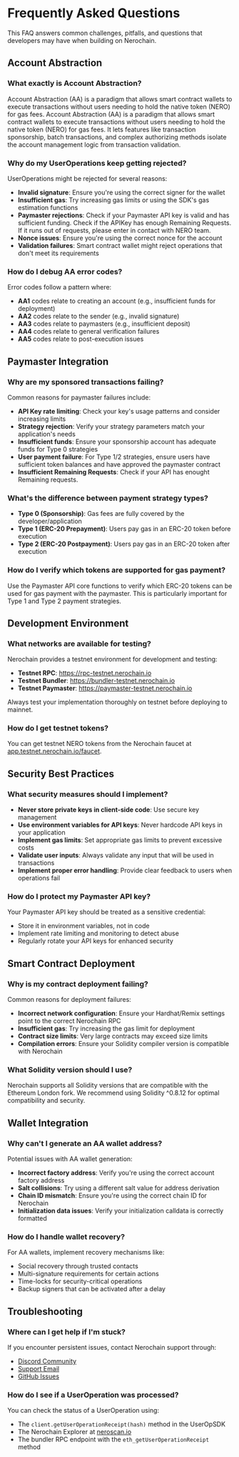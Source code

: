 
# Frequently Asked Questions

This FAQ answers common challenges, pitfalls, and questions that developers may have when building on Nerochain.

## Account Abstraction

### What exactly is Account Abstraction?
Account Abstraction (AA) is a paradigm that allows smart contract wallets to execute transactions without users needing to hold the native token (NERO) for gas fees. Account Abstraction (AA) is a paradigm that allows smart contract wallets to execute transactions without users needing to hold the native token (NERO) for gas fees. It lets features like transaction sponsorship, batch transactions, and complex authorizing methods isolate the account management logic from transaction validation.

### Why do my UserOperations keep getting rejected?
UserOperations might be rejected for several reasons:
- **Invalid signature**: Ensure you're using the correct signer for the wallet
- **Insufficient gas**: Try increasing gas limits or using the SDK's gas estimation functions
- **Paymaster rejections**: Check if your Paymaster API key is valid and has sufficient funding. Check if the APIKey has enough Remaining Requests. If it runs out of requests, please enter in contact with NERO team.
- **Nonce issues**: Ensure you're using the correct nonce for the account
- **Validation failures**: Smart contract wallet might reject operations that don't meet its requirements

### How do I debug AA error codes?
Error codes follow a pattern where:
- **AA1** codes relate to creating an account (e.g., insufficient funds for deployment)
- **AA2** codes relate to the sender (e.g., invalid signature)
- **AA3** codes relate to paymasters (e.g., insufficient deposit)
- **AA4** codes relate to general verification failures
- **AA5** codes relate to post-execution issues

## Paymaster Integration

### Why are my sponsored transactions failing?
Common reasons for paymaster failures include:
- **API Key rate limiting**: Check your key's usage patterns and consider increasing limits
- **Strategy rejection**: Verify your strategy parameters match your application's needs
- **Insufficient funds**: Ensure your sponsorship account has adequate funds for Type 0 strategies
- **User payment failure**: For Type 1/2 strategies, ensure users have sufficient token balances and have approved the paymaster contract
- **Insufficient Remaining Requests**: Check if your API has enought Remaining requests. 

### What's the difference between payment strategy types?
- **Type 0 (Sponsorship)**: Gas fees are fully covered by the developer/application
- **Type 1 (ERC-20 Prepayment)**: Users pay gas in an ERC-20 token before execution
- **Type 2 (ERC-20 Postpayment)**: Users pay gas in an ERC-20 token after execution

### How do I verify which tokens are supported for gas payment?
Use the Paymaster API core functions to verify which ERC-20 tokens can be used for gas payment with the paymaster. This is particularly important for Type 1 and Type 2 payment strategies.

## Development Environment

### What networks are available for testing?
Nerochain provides a testnet environment for development and testing:
- **Testnet RPC**: https://rpc-testnet.nerochain.io
- **Testnet Bundler**: https://bundler-testnet.nerochain.io
- **Testnet Paymaster**: https://paymaster-testnet.nerochain.io

Always test your implementation thoroughly on testnet before deploying to mainnet.

### How do I get testnet tokens?
You can get testnet NERO tokens from the Nerochain faucet at [app.testnet.nerochain.io/faucet](https://app.testnet.nerochain.io/faucet/).

## Security Best Practices

### What security measures should I implement?
- **Never store private keys in client-side code**: Use secure key management
- **Use environment variables for API keys**: Never hardcode API keys in your application
- **Implement gas limits**: Set appropriate gas limits to prevent excessive costs
- **Validate user inputs**: Always validate any input that will be used in transactions
- **Implement proper error handling**: Provide clear feedback to users when operations fail

### How do I protect my Paymaster API key?
Your Paymaster API key should be treated as a sensitive credential:
- Store it in environment variables, not in code
- Implement rate limiting and monitoring to detect abuse
- Regularly rotate your API keys for enhanced security

## Smart Contract Deployment

### Why is my contract deployment failing?
Common reasons for deployment failures:
- **Incorrect network configuration**: Ensure your Hardhat/Remix settings point to the correct Nerochain RPC
- **Insufficient gas**: Try increasing the gas limit for deployment
- **Contract size limits**: Very large contracts may exceed size limits
- **Compilation errors**: Ensure your Solidity compiler version is compatible with Nerochain

### What Solidity version should I use?
Nerochain supports all Solidity versions that are compatible with the Ethereum London fork. We recommend using Solidity ^0.8.12 for optimal compatibility and security.

## Wallet Integration

### Why can't I generate an AA wallet address?
Potential issues with AA wallet generation:
- **Incorrect factory address**: Verify you're using the correct account factory address
- **Salt collisions**: Try using a different salt value for address derivation
- **Chain ID mismatch**: Ensure you're using the correct chain ID for Nerochain
- **Initialization data issues**: Verify your initialization calldata is correctly formatted

### How do I handle wallet recovery?
For AA wallets, implement recovery mechanisms like:
- Social recovery through trusted contacts
- Multi-signature requirements for certain actions
- Time-locks for security-critical operations
- Backup signers that can be activated after a delay

## Troubleshooting

### Where can I get help if I'm stuck?
If you encounter persistent issues, contact Nerochain support through:
- [Discord Community](https://discord.gg/nerochain)
- [Support Email](mailto:support@nerochain.io)
- [GitHub Issues](https://github.com/nerochain)

### How do I see if a UserOperation was processed?
You can check the status of a UserOperation using:
- The `client.getUserOperationReceipt(hash)` method in the UserOpSDK
- The Nerochain Explorer at [neroscan.io](https://neroscan.io)
- The bundler RPC endpoint with the `eth_getUserOperationReceipt` method

<PageFeedback path="/en/faq" />
